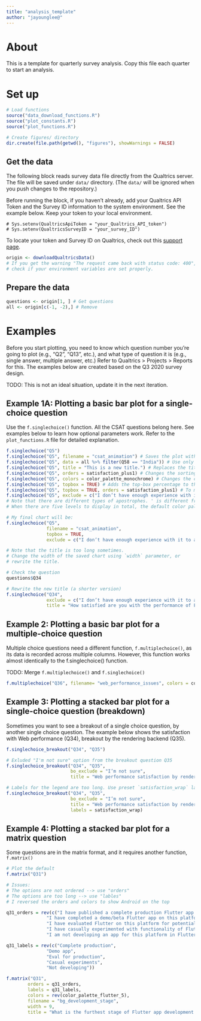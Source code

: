 ```yaml
---
title: "analysis_template"
author: "jayounglee@"
---
```


# About

This is a template for quarterly survey analysis. Copy this file each quarter to start an analysis.

# Set up

```r
# Load functions
source("data_download_functions.R")
source("plot_constants.R")
source("plot_functions.R")

# Create figures/ directory
dir.create(file.path(getwd(), "figures"), showWarnings = FALSE)
```


## Get the data

The following block reads survey data file directly from the Qualtrics server. The file will be saved under `data/` directory. (The `data/` will be ignored when you push changes to the repository.)

Before running the block, if you haven't already, add your Qualtrics API Token and the Survey ID information to the system environment. See the example below. Keep your token to your local environment.

```
# Sys.setenv(QualtricsApiToken = "your_Qualtrics_API_token")
# Sys.setenv(QualtricsSurveyID = "your_survey_ID")
```

To locate your token and Survey ID on Qualtrics, check out this [support page](https://www.qualtrics.com/support/integrations/api-integration/finding-qualtrics-ids/).


```r
origin <- downloadQualtricsData()
# If you get the warning "The request came back with status code: 400", 
# check if your environment variables are set properly.
```

## Prepare the data

```r
questions <- origin[1, ] # Get questions
all <- origin[c(-1, -2),] # Remove 
```

# Examples

Before you start plotting, you need to know which question number you're going to plot (e.g., "Q2", "Q13", etc.), and what type of question it is (e.g., single answer, multiple answer, etc.) Refer to Qualtrics > Projects > Reports for this. The examples below are created based on the Q3 2020 survey design.

TODO: This is not an ideal situation, update it in the next iteration.

## Example 1A: Plotting a basic bar plot for a single-choice question

Use the `f.singlechoice()` function.
All the CSAT questions belong here. See examples below to learn how optional parameters work. 
Refer to the `plot_functions.R` file for detailed explanation.

```r
f.singlechoice("Q5") 
f.singlechoice("Q5", filename = "csat_animation") # Saves the plot with the filename, under the figures/ directory
f.singlechoice("Q5", data = all %>% filter(Q58 == "India")) # Use only a subset
f.singlechoice("Q5", title = "This is a new title.") # Replaces the title
f.singlechoice("Q5", orders = satisfaction_plus1) # Changes the sorting order. Common orders are in the plot_constants.R file
f.singlechoice("Q5", colors = color_palette_monochrome) # Changes the coloring. It takes a vector of HEX values, and preset palettes are in plot_constants.R
f.singlechoice("Q5", topbox = TRUE) # Adds the top-box percentage to the title. Top-box here is the first two items.
f.singlechoice("Q5", topbox = TRUE, orders = satisfaction_plus1) # To make the top-box meaningful, you have to order the options correctly. 
f.singlechoice("Q5", exclude = c("I don’t have enough experience with it to answer this question")) # Exclude those who selected a certain option. 
# Note that there are different types of apostrophes. ' is different from ’. 
# When there are five levels to display in total, the default color palette is `color_palette_flutter_5`. Check in the plot_constants.R

# My final chart will be:
f.singlechoice("Q5", 
               filename = "csat_animation", 
               topbox = TRUE,
               exclude = c("I don’t have enough experience with it to answer this question"))
```

```r
# Note that the title is too long sometimes.
# Change the width of the saved chart using `width` parameter, or
# rewrite the title.

# Check the question
questions$Q34

# Rewrite the new title (a shorter version)
f.singlechoice("Q34", 
               exclude = c("I don’t have enough experience with it to answer this question", "What is release mode or profile mode?"),
               title = "How satisfied are you with the performance of Flutter apps on the web?") 
```


## Example 2: Plotting a basic bar plot for a multiple-choice question

Multiple choice questions need a different function, `f.multiplechoice()`, as its data is recorded across multiple columns. 
However, this function works almost identically to the f.singlechoice() function. 

TODO: Merge `f.multiplechoice()` and `f.singlechoice()`

```r
f.multiplechoice("Q36", filename= "web_performance_issues", colors = color_palette_monochrome) 
```

## Example 3: Plotting a stacked bar plot for a single-choice question (breakdown)

Sometimes you want to see a breakout of a single choice question, by another single choice question.
The example below shows the satisfaction with Web performance (Q34), breakout by the rendering backend (Q35). 

```r
f.singlechoice_breakout("Q34", "Q35")

# Exluded "I'm not sure" option from the breakout question Q35
f.singlechoice_breakout("Q34", "Q35",
                        bo_exclude = "I’m not sure",
                        title = "Web performance satisfaction by rendering backend") 

# Labels for the legend are too long. Use preset `satisfaction_wrap` labels in the `plot_constants.R` file.
f.singlechoice_breakout("Q34", "Q35",
                        bo_exclude = "I’m not sure",
                        title = "Web performance satisfaction by rendering backend:",
                        labels = satisfaction_wrap) 

```

## Example 4: Plotting a stacked bar plot for a matrix question 

Some questions are in the matrix format, and it requires another function, `f.matrix()`

```r
# Plot the default 
f.matrix("Q31")

# Issues:
# The options are not ordered --> use "orders"
# The options are too long --> use "lables"
# I reversed the orders and colors to show Android on the top

q31_orders = rev(c("I have published a complete production Flutter app that is available for end users on this platform",
               "I have completed a demo/beta Flutter app on this platform (internal or external)",
               "I have evaluated Flutter on this platform for potential production use",
               "I have casually experimented with functionality of Flutter on this platform",
               "I am not developing an app for this platform in Flutter"))

q31_labels = rev(c("Complete production",
               "Demo app",
               "Eval for production",
               "Casual experiments",
               "Not developing"))

f.matrix("Q31", 
        orders = q31_orders,
        labels = q31_labels,
        colors = rev(color_palette_flutter_5),
        filename = "bg_development_stage",
        width = 9,
        title = "What is the furthest stage of Flutter app development that your team has achieved?")
```
